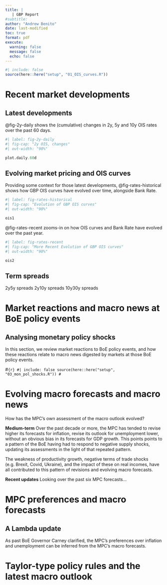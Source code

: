 ```yaml
---
title: | 
   | GBP Report 
#subtitle: 
author: "Andrew Benito"
date: last-modified
toc: true
format: pdf
execute:
  warning: false
  message: false
  echo: false    
---
```


```r
#| include: false
source(here::here("setup", "01_OIS_curves.R"))
```

# Recent market developments
## Latest developments

@fig-2y-daily shows the (cumulative) changes in 2y, 5y and 10y OIS rates over the past 60 days. 

```r
#| label: fig-2y-daily
#| fig-cap: "2y OIS, changes"
#| out-width: "90%"

plot.daily.60d
```


## Evolving market pricing and OIS curves
Providing some context for those latest developments, @fig-rates-historical shows how GBP OIS curves have evolved over time, alongside Bank Rate.


```r
#| label: fig-rates-historical
#| fig-cap: "Evolution of GBP OIS curves"
#| out-width: "90%"

ois1
```

@fig-rates-recent zooms-in on how OIS curves and Bank Rate have evolved over the past year. 

```r
#| label: fig-rates-recent
#| fig-cap: "More Recent Evolution of GBP OIS curves"
#| out-width: "90%"

ois2
```

## Term spreads
2y5y spreads
2y10y spreads
10y30y spreads


# Market reactions and macro news at BoE policy events
## Analysing monetary policy shocks

In this section, we review market reactions to BoE policy events, and how these reactions relate to macro news digested by markets at those BoE policy events. 



#```{r}
#| include: false
source(here::here("setup", "03_mon_pol_shocks.R"))
#```



# Evolving macro forecasts and macro news

How has the MPC's own assessment of the macro outlook evolved? 

**Medium-term** Over the past decade or more, the MPC has tended to revise higher its forecasts for inflation, revise its outlook for unemployment lower, without an obvious bias in its forecasts for GDP growth. This points points to a pattern of the BoE having had to respond to negative supply shocks, updating its assessments in the light of that repeated pattern. 

The weakness of productivity growth, negative terms of trade shocks (e.g. Brexit, Covid, Ukraine), and the impact of these on real incomes, have all contributed to this pattern of revisions and evolving macro forecasts.

**Recent updates** Looking over the past six MPC forecasts...


# MPC preferences and macro forecasts
## A Lambda update

As past BoE Governor Carney clarified, the MPC's preferences over inflation and unemployment can be inferred from the MPC's macro forecasts. 



# Taylor-type policy rules and the latest macro outlook

